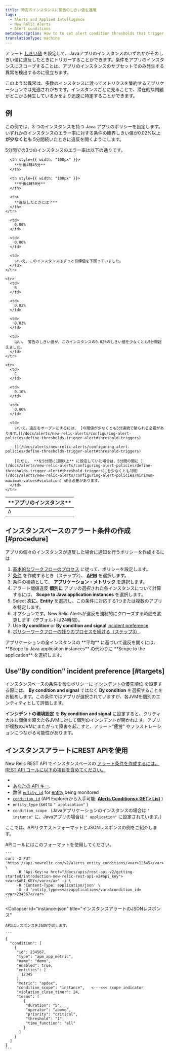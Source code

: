 ```yaml
---
title: 特定のインスタンスに警告のしきい値を適用
tags:
  - Alerts and Applied Intelligence
  - New Relic Alerts
  - Alert conditions
metaDescription: How to to set alert condition thresholds that trigger when they are violated by any of your Java app's instances.
translationType: machine
---
```


アラート [しきい値](/docs/using-new-relic/welcome-new-relic/get-started/glossary#alert-threshold) を設定して、Javaアプリのインスタンスのいずれかがそのしきい値に違反したときにトリガーすることができます。条件をアプリのインスタンスにスコープすることは、アプリのインスタンスのサブセットでのみ発生する異常を検出するのに役立ちます。

このような異常は、多数のインスタンスに渡ってメトリクスを集約するアプリケーションでは見逃されがちです。インスタンスごとに見ることで、潜在的な問題がどこから発生しているかをより迅速に特定することができます。

## 例

この例では、3 つのインスタンスを持つ Java アプリのポリシーを設定します。いずれかのインスタンスのエラー率に対する条件の臨界しきい値が0.02%以上 **が少なくとも** 5分間続いたときに違反を開くようにします。

5分間での3つのインスタンスのエラー率は以下の通りです。

<table>
  <thead>
    <tr>
      <th style={{ width: "100px" }}>
        **アプリのインスタンス**
      </th>

      <th style={{ width: "100px" }}>
        **午後4時45分**
      </th>

      <th style={{ width: "100px" }}>
        **午後4時50分**
      </th>

      <th>
        **違反したときには？**
      </th>
    </tr>
  </thead>

  <tbody>
    <tr>
      <td>
        A
      </td>

      <td>
        0.00%
      </td>

      <td>
        0.00%
      </td>

      <td>
        いいえ、このインスタンスはずっと目標値を下回っていました。
      </td>
    </tr>

    <tr>
      <td>
        B
      </td>

      <td>
        0.02%
      </td>

      <td>
        0.03%
      </td>

      <td>
        はい。 警告のしきい値が、このインスタンスの0.02%のしきい値を少なくとも5分間超えました。
      </td>
    </tr>

    <tr>
      <td>
        C
      </td>

      <td>
        0.10%
      </td>

      <td>
        0.00%
      </td>

      <td>
        いいえ。違反をオープンにするには、 [の閾値が少なくとも5分連続で破られる必要があります。](/docs/alerts/new-relic-alerts/configuring-alert-policies/define-thresholds-trigger-alert#threshold-triggers)

        [](/docs/alerts/new-relic-alerts/configuring-alert-policies/define-thresholds-trigger-alert#threshold-triggers)

        [ただし、 **を5分間に1回以上** に設定していた場合は、5分間の間に ](/docs/alerts/new-relic-alerts/configuring-alert-policies/define-thresholds-trigger-alert#threshold-triggers)[を少なくとも1回](/docs/alerts/new-relic-alerts/configuring-alert-policies/minimum-maximum-values#violation) 破る必要があります。
      </td>
    </tr>
  </tbody>
</table>

## インスタンスベースのアラート条件の作成 [#procedure]

アプリの個々のインスタンスが違反した場合に通知を行うポリシーを作成するには

1. [基本的なワークフローのプロセス](/docs/alerts/new-relic-alerts/configuring-alert-policies/alert-policy-workflow#alert-policy-process) に従って、ポリシーを設定します。
2. [条件](/docs/alerts/new-relic-alerts/configuring-alert-policies/define-alert-conditions) を作成するとき（ステップ2）、 [**APM**](/docs/alerts/new-relic-alerts/configuring-alert-policies/select-product-targets-alert-condition) を選択します。
3. 条件の種類として、 **アプリケーション・メトリック** を選択します。
4. アラート閾値違反 **個別に** アプリの選択された各インスタンスについて計算するには、 **Scope to Java application instances** を選択します。
5. Select **次に、Entity** を選択し、この条件に対応する1つまたは複数のアプリを特定します。
6. オプションです。New Relic Alertsが違反を強制的にクローズする時間を変更します（デフォルトは24時間）。
7. Use **By condition** or **By condition and signal** [incident preference](/docs/alerts/new-relic-alerts/reviewing-alert-incidents/specify-when-new-relic-creates-incidents).
8. [ポリシーワークフローの残りのプロセスを続ける（ステップ3）](/docs/alerts/new-relic-alerts/configuring-alert-policies/alert-policy-workflow#alert-policy-process).

<Callout variant="tip">
  アプリケーションの全インスタンスの **平均** に基づいて違反を開くには、 **Scope to Java application instances** の代わりに **Scope to the application** を選択します。
</Callout>

## Use"By condition" incident preference [#targets]

インスタンスベースの条件を含むポリシーに [インシデントの優先順位](/docs/alerts/new-relic-alerts/reviewing-alert-incidents/specify-when-new-relic-creates-incidents) を設定する際には、 **By condition and signal** ではなく **By condition** を選択することをお勧めします。この条件ではアプリが選択されていますが、各JVMを個別のエンティティとして評価します。

**インシデントの環境設定** を **By condition and signal** に設定すると、クリティカルな閾値を超えた各JVMに対して個別のインシデントが開かれます。アプリが複数のJVMにまたがって障害を起こすと、アラート"疲労" やフラストレーションにつながる可能性があります。

## インスタンスアラートにREST APIを使用

New Relic REST API でインスタンスベースの [アラート条件を作成するには、REST API コールに以下の項目を含めてください。](/docs/alerts/new-relic-alerts/rest-api-alerts/manage-entities-alerts-conditions)

[](/docs/alerts/new-relic-alerts/rest-api-alerts/manage-entities-alerts-conditions)

* [](/docs/alerts/new-relic-alerts/rest-api-alerts/manage-entities-alerts-conditions)
* [あなたの ](/docs/alerts/new-relic-alerts/rest-api-alerts/manage-entities-alerts-conditions)[API キー](/docs/apis/rest-api-v2/getting-started/introduction-new-relic-rest-api-v2#api_key).
* 数値 [`entity_id`](/docs/using-new-relic/welcome-new-relic/get-started/glossary#entity) for [entity](/docs/using-new-relic/welcome-new-relic/get-started/glossary#entity) being monitored
* [`condition_id`](/docs/using-new-relic/welcome-new-relic/get-started/glossary#alert-condition) (API Explorerから入手可能: [**Alerts Conditions> GET> List**](https://rpm.newrelic.com/api/explore/alerts_entity_conditions/list) )
* `entity_type` (set to `" application"` )
* `condition_scope` （Javaアプリケーションのインスタンスの場合は `" instance"` に、Javaアプリの場合は `" application"` に設定されています。）

ここでは、APIリクエストフォーマットとJSONレスポンスの例をご紹介します。

<CollapserGroup>
  <Collapser
    id="instance-api"
    title="インスタンスアラートAPIコール"
  >
    APIコールにはこのフォーマットを使用してください。

    ```
    curl -X PUT 'https://api.newrelic.com/v2/alerts_entity_conditions/<var>12345</var>.json' \
         -H 'Api-Key:<a href="/docs/apis/rest-api-v2/getting-started/introduction-new-relic-rest-api-v2#api_key"><var>$API_KEY</var></a>' -i \
         -H 'Content-Type: application/json' \
         -G -d 'entity_type=<var>application</var>&condition_id=<var>234567</var>'
    ```
  </Collapser>

  <Collapser
    id="instance-json"
    title="インスタンスアラートのJSONレスポンス"
  >
    APIはレスポンスをJSONで返します。

    ```
    {
      "condition": [
        {
         "id": 234567,
         "type": "apm_app_metric",
         "name": "demo",
         "enabled": true,
         "entities": [
           12345
         ],
         "metric": "apdex",
         "condition_scope": "instance",   <---<<< scope indicator
         "violation_close_timer": 24,
         "terms": [
            {
             "duration": "5",
             "operator": "above",
             "priority": "critical",
             "threshold": "1",
             "time_function": "all"
            }
          ]
        }
      ]
    }
    ```
  </Collapser>
</CollapserGroup>